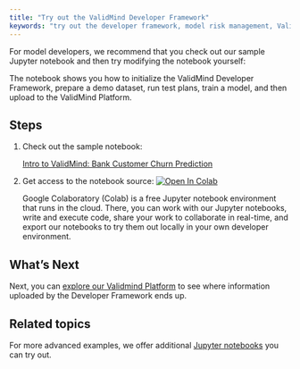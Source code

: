 ```yaml
---
title: "Try out the ValidMind Developer Framework"
keywords: "try out the developer framework, model risk management, ValidMind"
---
```


For model developers, we recommend that you check out our sample Jupyter notebook and then try modifying the notebook yourself:

The notebook shows you how to initialize the ValidMind Developer Framework, prepare a demo dataset, run test plans, train a model, and then upload to the ValidMind Platform. 

## Steps 

1. Check out the sample notebook:

   [Intro to ValidMind: Bank Customer Churn Prediction](../notebooks/intro.ipynb)

<!---
- [ValidMind Python Library Introduction](../notebooks/intro-r.ipynb) — {{< fa brands r-project >}}
--->
<!-- TO DO we need to add the correct download link here --->

2. Get access to the notebook source: [![Open In Colab](https://colab.research.google.com/assets/colab-badge.svg)](https://colab.research.google.com/)
  
   Google Colaboratory (Colab) is a free Jupyter notebook environment that runs in the cloud. There, you can work with our Jupyter notebooks, write and execute code, share your work to collaborate in real-time, and export our notebooks to try them out locally in your own developer environment.

## What's Next

Next, you can [explore our Validmind Platform](explore-validmind-platform.qmd) to see where information uploaded by the Developer Framework ends up. 

## Related topics 

For more advanced examples, we offer additional [Jupyter notebooks](jupyter-notebooks.qmd) you can try out. 

